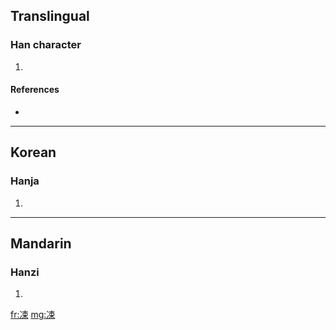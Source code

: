 ==Translingual==

===Han character===
{{Han char|rn=15|rad=冫|as=07|sn=9|four=|canj=戈一木中 (IMDL)}}

# {{defn|Han|sort=冫07}}

====References====
* {{Han ref|kx=0132.280|dkj=01650|dj=0296.150|hdz=10297.170|uh=51C1|ud=20929}}

----

==Korean==

===Hanja===
{{ko-hanja|hangeul=수|rv=su|mr=su}}

# {{defn|Korean|sort=冫07}}

----

==Mandarin==

===Hanzi===
{{cmn-hanzi|pin=[[shù]] ([[shu4]])|wg=shu<sup>4</sup>}}

# {{defn|Mandarin|sort=冫07}}

[[fr:凁]]
[[mg:凁]]